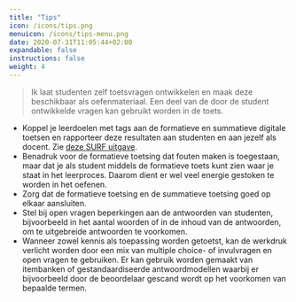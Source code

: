 ```yaml
---
title: "Tips"
icon: /icons/tips.png
menuicon: /icons/tips-menu.png
date: 2020-07-31T11:05:44+02:00
expandable: false
instructions: false
weight: 4
---
```


> Ik laat studenten zelf toetsvragen ontwikkelen en maak deze beschikbaar als oefenmateriaal. Een deel van de door de student ontwikkelde vragen kan gebruikt worden in de toets.

*	Koppel je leerdoelen met tags aan de formatieve en summatieve digitale toetsen en rapporteer deze resultaten aan studenten en aan jezelf als docent. Zie [deze SURF uitgave](https://www.surf.nl/good-practice-feedback-op-basis-van-digitale-toetsresultaten).
*	Benadruk voor de formatieve toetsing dat fouten maken is toegestaan, maar dat je als student middels de formatieve toets kunt zien waar je staat in het leerproces. Daarom dient er wel veel energie gestoken te worden in het oefenen.
*	Zorg dat de formatieve toetsing en de summatieve toetsing goed op elkaar aansluiten.
*	Stel bij open vragen beperkingen aan de antwoorden van studenten, bijvoorbeeld in het aantal woorden of in de inhoud van de antwoorden, om te uitgebreide antwoorden te voorkomen.
* Wanneer zowel kennis als toepassing worden getoetst, kan de werkdruk verlicht worden door een mix van multiple choice- of invulvragen en open vragen te gebruiken. Er kan gebruik worden gemaakt van itembanken of gestandaardiseerde antwoordmodellen waarbij er bijvoorbeeld door de beoordelaar gescand wordt op het voorkomen van bepaalde termen.